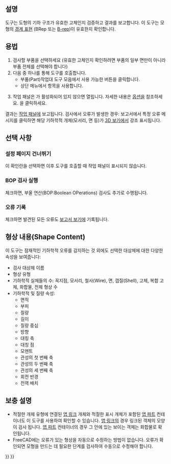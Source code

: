 <languages/>

{{Docnav
|[[Part_XOR/ko|XOR]]
|[[Part_Defeaturing|Defeaturing]]
|[[Part_Workbench/ko|부품 작업대]]
|IconL=Part_XOR.svg
|IconR=Part_Defeaturing.svg
|IconC=Workbench_Part.svg
}}

{{GuiCommand
|Name= 도형 검사‏‎
|MenuLocation=부품 → 도형 검사
|Workbenches=[[Part_Workbench/ko|부품 작업대]]
}}

<span id="Description"></span>
==설명==

{{Button|[[Image:Part_CheckGeometry.svg|16px]] [[Part_CheckGeometry/ko|도형 검사]]}} 도구는 도형의 기하 구조가 유효한 고체인지 검증하고 결과를 보고합니다. 이 도구는 모형의 [https://en.wikipedia.org/wiki/Boundary_representation 경계 표현] (BRep 또는 [[Glossary#B|B-rep]])이 유효한지 확인합니다.

<span id="Usage"></span>
==용법==

# 검사할 부품을 선택하세요 (유효한 고체인지 확인하려면 부품의 일부 면만이 아니라 부품 전체를 선택해야 합니다)
# 다음 중 하나를 통해 도구를 호출합니다.
#* 부품(Part)작업대 도구 모음에서 사용 가능한 {{Button|[[Image:Part_CheckGeometry.svg|16px]] [[Part_CheckGeometry/ko|도형 검사]]}} 버튼을 클릭합니다.
#* 상단 메뉴에서 {{MenuCommand|부품 → [[Image:Part_CheckGeometry.svg|16px]] 도형 검사}} 항목을 사용합니다.
# {{MenuCommand|설정}} 작업 패널은 {{MenuCommand|설정 페이지 건너뛰기}}가 활성화되어 있지 않으면 열립니다. 자세한 내용은 [[#Options|옵션]]을 참조하세요. {{Button|검사 실행}}을 클릭하세요.

결과는 [[Task_panelko|작업 패널]]에 보고됩니다. 검사에서 오류가 발생한 경우: 보고서에서 특정 오류 메시지를 클릭하면 해당 기하학적 개체(모서리, 면 등)가 [[3D_view/ko|3D 보기]]에서 강조 표시됩니다.

<span id="Options"></span>
==선택 사항==

<span id="Skip_settings_page"></span>
===설정 페이지 건너뛰기===

이 확인란을 선택하면 이후 도구를 호출할 때 {{MenuCommand|설정}} 작업 패널이 표시되지 않습니다.

<span id="Run_BOP_check"></span>
===BOP 검사 실행===

체크하면, 부울 연산(BOP:Boolean OPerations) 검사도 추가로 수행됩니다.

<span id="Log_errors"></span>
===오류 기록===

체크하면 발견된 모든 오류도 [[Report_view/ko|보고서 보기]]에 기록됩니다.

<span id="Shape_Content"></span>
==형상 내용(Shape Content)==

이 도구는 잠재적인 기하학적 오류를 감지하는 것 외에도 선택한 대상체에 대한 다양한 속성을 보여줍니다:
* 검사 대상체 이름
* 형상 유형
* 기하학적 실체들의 수: 꼭지점, 모서리, 철사(Wire), 면, 껍질(Shell), 고체, 복합 고체, 화합물, 전체 형상 수
* 기하학적 및 질량 속성:
** 면적
** 부피
** 질량
** 길이
** 질량 중심
** 방향
** 대칭 축
** 대칭 점
** 모멘트
** 관성의 첫 번째 축
** 관성의 두 번째 축
** 관성의 세 번째 축
** 회전 반경
** 전역 배치

<span id="Notes"></span>
== 보충 설명 ==

* 적절한 개체 유형에 연결된 [[App_Link/ko|앱 링크]] 개체와 적절한 표시 개체가 포함된 [[App_Part/ko|앱 파트]] 컨테이너도 이 도구를 사용하여 확인할 수 있습니다. [[App_Link/ko|앱 링크]]의 경우 링크된 객체의 모양이 검사 됩니다. [[App_Part/ko|앱 파트]] 컨테이너의 경우 그 안에 있는 보이는 객체는 화합물로 확인됩니다. {{Version|0.20}}
* FreeCAD에는 오류가 있는 형상을 자동으로 수정하는 방법이 없습니다. 오류가 확인되면 모형을 만드는 데 필요한 단계를 검사하여 수동으로 수정해야 합니다.


{{Docnav
|[[Part_XOR/ko|XOR]]
|[[Part_Defeaturing|Defeaturing]]
|[[Part_Workbench/ko|부품 작업대]]
|IconL=Part_XOR.svg
|IconR=Part_Defeaturing.svg
|IconC=Workbench_Part.svg
}}

{{Part_Tools_navi{{#translation:}}}}
{{Userdocnavi{{#translation:}}}}